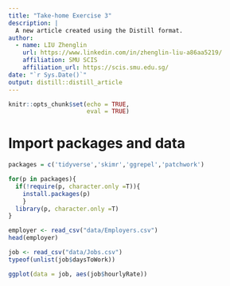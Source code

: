 ```yaml
---
title: "Take-home Exercise 3"
description: |
  A new article created using the Distill format.
author:
  - name: LIU Zhenglin 
    url: https://www.linkedin.com/in/zhenglin-liu-a86aa5219/
    affiliation: SMU SCIS
    affiliation_url: https://scis.smu.edu.sg/
date: "`r Sys.Date()`"
output: distill::distill_article
---
```


```r
knitr::opts_chunk$set(echo = TRUE,
                      eval = TRUE)
```

# Import packages and data
```r
packages = c('tidyverse','skimr','ggrepel','patchwork')

for(p in packages){
  if(!require(p, character.only =T)){
    install.packages(p)
    }
  library(p, character.only =T)
}
```



```r
employer <- read_csv("data/Employers.csv")
head(employer)
```



```r
job <- read_csv("data/Jobs.csv")
typeof(unlist(job$daysToWork))
```

```r
ggplot(data = job, aes(job$hourlyRate))
```

